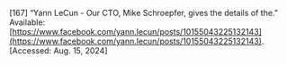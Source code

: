 \[167\]	“Yann LeCun \- Our CTO, Mike Schroepfer, gives the details of the.” Available: [https://www.facebook.com/yann.lecun/posts/10155043225132143](https://www.facebook.com/yann.lecun/posts/10155043225132143). \[Accessed: Aug. 15, 2024\]